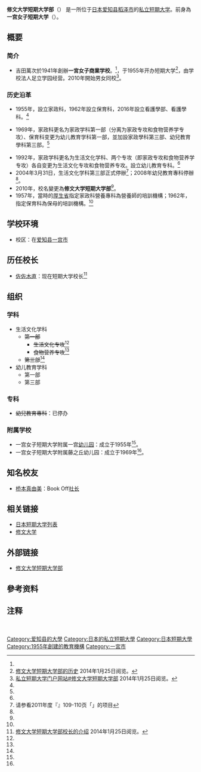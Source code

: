 {{Expand|time=2018-10-11T03:33:02+00:00}}
{{大学(日本) 
| 国=日本
| 大学名=修文大学短期大学部
| ふりがな=しゅうぶんだいがくたんきだいがくぶ
| 英称= Shubun University Junior College
| 画像=
| 图像大小=
| 画像説明=
| 大学设置年=1955年
| 创立年=1941年
| 学校种別=私立
| 设置者=学校法人一宫女学园
| 本部所在地=[[爱知县|爱知县]][[一宫市|一宫市]]日光町6
| キャンパス={{JPN}}<br />[[爱知县|爱知县]][[一宫市|一宫市]]
| 学部=生活文化学科<br>　<del>第一部</del><br>　　<del>生活文化专攻</del><ref group="注" name="关于生活文化专攻">改编为生活文化学科于2009年。</ref><br>　　<del>食物营养专攻</del><ref group="注" name="食物营养专攻科招生">招生到2007年。停办于2009年。</ref><br>　<del>第三部</del><ref group="注" name="生活文化学科第三部招生">招生到2002年。停办于2005年。</ref><br>幼儿教育学科<br>　第一部<br>　第三部
| 研究科=<del>幼儿教育专攻</del>
| 大学の略称=
| 网站=http://www.shubun.ac.jp/tanki/
}}
{{Portal|大學|Nuvola apps file-manager.png}}
'''修文大学短期大学部'''（{{jpn|j=修文大学短期大学部|hg=しゅうぶんだいがくたんきだいがくぶ|rm=Shūbun Daigaku Tankidaigakubu|f=t}}）<!--，简称'''文教'''<ref name="简称">[http://www.** **]{{ja}}20**年*月**日阅览。</ref>，-->是一所位于[[日本|日本]][[爱知县|爱知县]][[稻泽市|稻泽市]]的[[私立大學|私立]][[短期大学|短期大学]]。前身為'''一宫女子短期大学'''（{{jpn|j=一宮女子短期大学|hg=いちのみやじょしたんきだいがく|rm=Ichinomiya Joshi Tankidaigaku|f=t}}）。
== 概要 ==
=== 简介 ===
*吉田萬次於1941年創辦'''一宮女子商業学校'''。<ref name="短期大学的历史"/>，于1955年开办短期大学<ref name="短期大学的历史">[http://www.shubun.ac.jp/outline/history/ 修文大学短期大学部的历史] {{Wayback|url=http://www.shubun.ac.jp/outline/history/ |date=20200406172618 }}{{ja}}2014年1月25日阅览。</ref>，由学校法人足立学园经营。2010年開始男女同校<ref name="私立短期大学门户网站">[http://www.tandai.or.jp/data/data.php?school_id=274 私立短期大学门户网站#修文大学短期大学部] {{Wayback|url=http://www.tandai.or.jp/data/data.php?school_id=274 |date=20160305093315 }}{{ja}}2014年1月25日阅览。</ref>。
=== 历史沿革 ===
*1955年，設立家政科，1962年設立保育科，2016年設立看護學部、看護學科。<ref name="短期大学的历史"/>

*1969年，家政科更名为家政学科第一部（分离为家政专攻和食物营养学专攻）、保育科变更为幼儿教育学科第一部，並加設家政學科第三部、幼兒教育學科第三部。<ref name="全国短期大学高等専门学校一覧"/>

*1992年，家政学科更名为生活文化学科、两个专攻（即家政专攻和食物营养学专攻）各自变更为生活文化专攻和食物营养专攻。設立幼儿教育专科。<ref name="短期大学的历史"/>
*2004年3月31日，生活文化学科第三部正式停辦<ref name="全国短期大学高等専门学校一覧">请参看2011年度『{{link-ja|日本短期大学高等专业学校一览|全国短期大学高等専門学校一覧}}』109-110页「{{lang|ja|修文大学短期大学部}}」的项目{{ja}}</ref>；2008年幼兒教育專科停辦<ref name="短期大学的历史"/>。
* 2010年，校名變更為'''修文大学短期大学部'''<ref name="短期大学的历史"/>。
*1957年，當時的[[厚生省|厚生省]]指定家政科營養專科為營養師的培訓機構；1962年，指定保育科為保母的培訓機構。<ref name="全国短期大学高等専门学校一覧"/>
<!--==== 吉祥物 ====
* 请参看[http://www.**{{Dead link|date=2019年3月 |bot=InternetArchiveBot |fix-attempted=yes }} **学短期大学部的吉祥物] {{ja}} 20**年*月**日阅览。
=== 教育与研究===
==== 博雅教育====
**短期大学部**
==== 诺贝尔奖====
**
==== 与国内外的比较 ====
**-->
== 学校环境==
* 校区：在[[爱知县|爱知县]][[一宫市|一宫市]]
== 历任校长 ==
<!--* [[**|**]]：第一代短期大学校长<ref name="短期大学一覧">请参看1955年度『{{link-ja|日本短期大学一览|全国短期大学一覧}}』**页（**年、于1955年5月1日）{{ja}}</ref**-->
* [[佐佐木直|佐佐木直]]：现在短期大学校长<ref name="短期大学校长">[http://www.shubun.ac.jp/outline/message/ 修文大学短期大学部校长的介绍] {{Wayback|url=http://www.shubun.ac.jp/outline/message/ |date=20200406172517 }}{{ja}}2014年1月25日阅览。</ref>
<!--== 著名人和有关人员 ==
* [[**|**]]：-->
== 组织 ==
=== 学科 ===
* 生活文化学科
** <del>第一部</del>
*** <del>生活文化专攻</del><ref group="注" name="关于生活文化专攻"/>
*** <del>食物营养专攻</del><ref group="注" name="食物营养专攻科招生"/>
** <del>第三部</del><ref group="注" name="生活文化学科第三部招生"/>
* 幼儿教育学科
** 第一部
** 第三部
=== 专科 ===
* <del>幼兒教育專科</del>：已停办
=== 附属学校 ===
* 一宫女子短期大学附属一宫[[幼稚園|幼儿园]]：成立于1955年<ref name="短期大学的历史"/>。
* 一宫女子短期大学附属藤之丘幼儿园：成立于1969年<ref name="短期大学的历史"/>。

<!--=== 附属机关 ===
{| style="width: 100%;"
|
* [[图书馆|图书馆]]<ref name="图书馆">[http://www.** **附属图书馆]{{Dead link|date=2019年3月 |bot=InternetArchiveBot |fix-attempted=yes }}{{ja}}20**年*月**日阅览。</ref>
* **<ref name="**">[http://** **]{{Dead link|date=2019年5月 |bot=InternetArchiveBot |fix-attempted=yes }}{{ja}}20**年*月**日阅览。</ref>
|}-->
== 知名校友 ==
* [[桥本真由美|桥本真由美]]：Book Off[[社长|社长]]
== 相关链接 ==
* [[日本短期大学列表|日本短期大学列表]]
* [[修文大学|修文大学]]
== 外部链接 ==
* [http://www.shubun.ac.jp/tanki/ 修文大学短期大学部] {{Wayback|url=http://www.shubun.ac.jp/tanki/ |date=20170226161816 }}
== 參考资料 ==
{{reflist}}
== 注释 ==
{{reflist|group="注"}}　

[[Category:爱知县的大學|Category:爱知县的大學]]
[[Category:日本的私立短期大學|Category:日本的私立短期大學]]
[[Category:日本短期大學|Category:日本短期大學]]
[[Category:1955年創建的教育機構|Category:1955年創建的教育機構]]
[[Category:一宮市|Category:一宮市]]